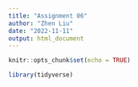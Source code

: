 ```yaml
---
title: "Assignment 06"
author: "Zhen Liu"
date: "2022-11-11"
output: html_document
---
```


```r
knitr::opts_chunk$set(echo = TRUE)
```


```r
library(tidyverse)
```

